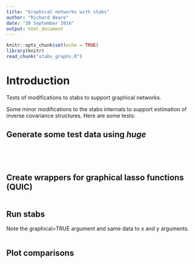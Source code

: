 ```yaml
---
title: "Graphical networks with stabs"
author: "Richard Beare"
date: "20 September 2016"
output: html_document
---
```


```r
knitr::opts_chunk$set(echo = TRUE)
library(knitr)
read_chunk("stabs_graphs.R")
```

# Introduction

Tests of modifications to stabs to support graphical networks.

Some minor modifications to the stabs internals to support estimation of inverse covariance
structures. Here are some tests:

## Generate some test data using _huge_
```r

```
```r

```
```r

```
```r

```
## Create wrappers for graphical lasso functions (QUIC)
```r

```

## Run stabs
Note the graphical=TRUE argument and same data to x and y arguments.
```r

```
## Plot comparisons
```r

```

```r

```
```r

```
```r

```





